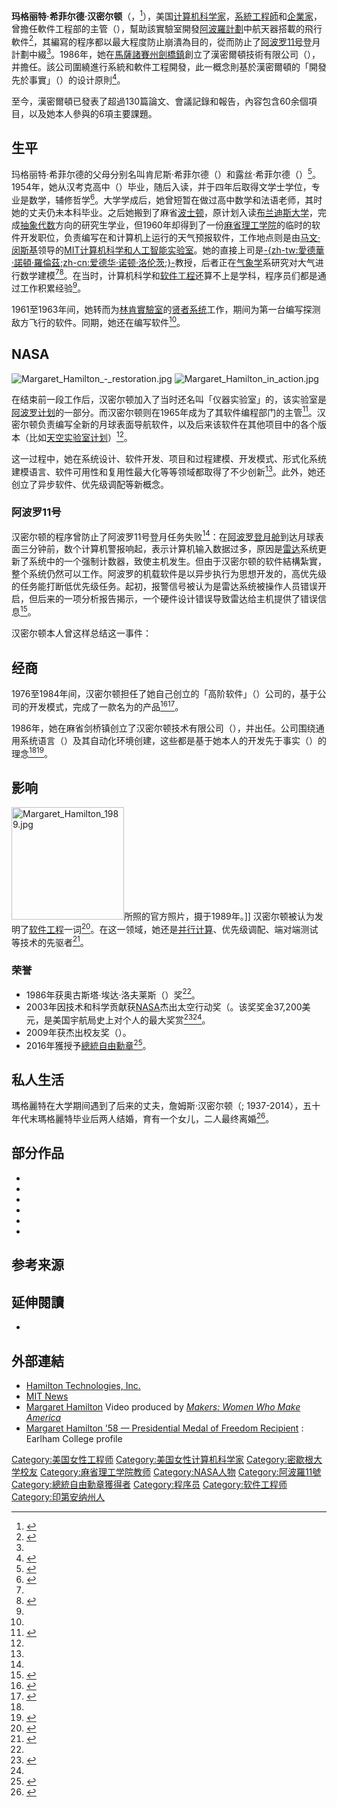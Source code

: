 {{TA
|G1=IT
|1=zh-cn:玛格丽特;zh-tw:瑪格麗特;zh-hk:瑪嘉烈;
|2=zh-cn:汉密尔顿;zh-tw:漢密爾頓;zh-hk:咸美頓;
|3=zh-cn:希菲尔德;zh-tw:希菲爾德;zh-hk:希菲耀;
}}
{{Infobox person
| name        = 玛格丽特·希菲尔德·汉密尔顿<br>{{lang|en|Margaret Heafield Hamilton}}
| image       = Margaret Hamilton 1995.jpg
| caption     = 1995年的漢密爾頓
| birth_date  = {{birth date and age|1936|8|17}}
| birth_place = {{USA}}[[印第安那州|印第安那州]]{{le|保利鎮|Paoli, Indiana}}
| death_date  =
| death_place =
| occupation  = 漢密爾頓技術有限公司（{{lang|en|Hamilton Technologies, Inc}}）{{lang|en|CEO}}<br>[[計算機科學家|計算機科學家]]
| education   = {{le|厄勒姆學院|Earlham College}}
| spouse = 詹姆斯．漢密爾頓（{{lang|en|James Cox Hamilton}}）([[律師|律師]])
}}

'''玛格丽特·希菲尔德·汉密尔顿'''（{{lang-en|Margaret Heafield Hamilton}}，{{bd|1936年|8月17日||}}<ref name="Wayne2011">{{lang|en|{{cite book|author=Tiffany K. Wayne|title=American Women of Science Since 1900|url=http://books.google.com/books?id=gPGZJ_YuMwgC&pg=PA480|year=2011|publisher=ABC-CLIO|isbn=978-1-59884-158-9|pages=480–1|language=en|access-date=2015-07-05|archive-date=2015-03-17|archive-url=https://web.archive.org/web/20150317110451/http://books.google.com/books?id=gPGZJ_YuMwgC&pg=PA480|dead-url=no}}}}</ref>），美国[[计算机科学家|计算机科学家]]，[[系统工程|系統工程師]]和[[企業家|企業家]]，曾擔任{{le|MIT儀器實驗室|Charles Stark Draper Laboratory}}軟件工程部的主管（{{lang|en|Director}}），幫助該實驗室開發[[阿波羅計劃|阿波羅計劃]]中航天器搭載的飛行軟件<ref name=klabs>{{lang|en|{{cite web|title=About Margaret Hamilton|url=http://klabs.org/home_page/hamilton.htm|publisher=NASA Office of Logic Design|language=en|accessdate=2015-07-01|archive-date=2017-04-27|archive-url=https://web.archive.org/web/20170427202713/http://www.klabs.org/home_page/hamilton.htm|dead-url=no}}}}</ref>，其編寫的程序都以最大程度防止崩潰為目的，從而防止了[[阿波罗11号|阿波罗11号]]登月計劃中綴<ref name=HQ_03281/>。1986年，她在[[馬薩諸賽州|馬薩諸賽州]][[剑桥_(马萨诸塞州)|劍橋鎮]]創立了漢密爾頓技術有限公司（{{lang|en|Hamilton Technologies, Inc}}），并擔任{{lang|en|CEO}}。該公司圍繞{{le|通用系統語言|Universal Systems Language}}進行系統和軟件工程開發，此一概念則基於漢密爾頓的「開發先於事實」（{{lang|en|Development Before the Fact}}）的设计原則<ref name="USL">{{lang|en|{{cite journal|author=M. Hamilton, W.R. Hackler|title=Universal Systems Language: Lessons Learned from Apollo|journal=IEEE Computer|language=en|date=2008-12|doi=10.1109/MC.2008.541}}}}</ref>。

至今，漢密爾頓已發表了超過130篇論文、會議記錄和報告，內容包含60余個項目，以及她本人參與的6項主要課題。

==生平==
玛格丽特·希菲尔德的父母分别名叫肯尼斯·希菲尔德（{{lang|en|Kenneth Heafield}}）和露丝·希菲尔德（{{lang|en|Ruth Esther Heafield}}）<ref>{{lang|en|{{cite web |title=Ruth Esther Heafield |url=http://wujekcalcaterra.tributes.com/show/Ruth-Esther-Heafield-89810802 |publisher=Wujek-Calcaterra & Sons |accessdate=2015-06-30 |language=en |archive-date=2014-12-16 |archive-url=https://web.archive.org/web/20141216014535/http://wujekcalcaterra.tributes.com/show/Ruth-Esther-Heafield-89810802 |dead-url=yes }}}}</ref>。1954年，她从汉考克高中（{{lang|en|Hancock High School}}）毕业，随后入读{{le|厄勒姆學院|Earlham College}}，并于四年后取得文学士学位，专业是数学，辅修哲学<ref name="earlham">{{lang|en|{{cite web |title=2009 Outstanding Alumni and Distinguished Service Awards |url=http://www.earlham.edu/alumni/homecoming-and-reunions/alumni-awards/alumni-award-recipients/2009-outstanding-alumni-and-distinguished-service-awards/ |website=Earlham College |accessdate=2015-06-30 |language=en |archive-date=2015-09-23 |archive-url=https://web.archive.org/web/20150923232438/http://www.earlham.edu/alumni/homecoming-and-reunions/alumni-awards/alumni-award-recipients/2009-outstanding-alumni-and-distinguished-service-awards/ |dead-url=no }}}}</ref>。大学学成后，她曾短暂在做过高中数学和法语老师，其时她的丈夫仍未本科毕业。之后她搬到了麻省[[波士顿|波士顿]]，原计划入读[[布兰迪斯大学|布兰迪斯大学]]，完成[[抽象代数|抽象代数]]方向的研究生学业，但1960年却得到了一份[[麻省理工学院|麻省理工学院]]的临时的软件开发职位，负责编写在{{lang|en|[[PDP-1|PDP-1]]}}和{{le|LGP-30|LGP-30}}计算机上运行的天气预报软件，工作地点则是由[[马文·闵斯基|马文·闵斯基]]领导的[[MIT计算机科学和人工智能实验室|MIT计算机科学和人工智能实验室]]。她的直接上司是[[愛德華·諾頓·勞侖次|-{zh-tw:愛德華·諾頓·羅倫茲;zh-cn:爱德华·诺顿·洛伦茨;}-]]教授，后者正在[[气象学|气象学]]系研究对大气进行数学建模<ref name="Wayne2011" /><ref>{{lang|en|Steven Levy (1984), Hackers: Heroes of the Computer Revolution. Doubleday. ISBN 0-385-19195-2}}{{en}}</ref>。在当时，计算机科学和[[软件工程|软件工程]]还算不上是学科，程序员们都是通过工作积累经验<ref name=klabs/>。

1961至1963年间，她转而为[[林肯實驗室|林肯實驗室]]的[[贤者系统|贤者系统]]工作，期间为第一台{{le|AN/FSQ-7作战指挥中央系统|AN/FSQ-7 Combat Direction Central}}编写探测敌方飞行的软件。同期，她还在{{le|美国空军剑桥研究实验室|Air Force Cambridge Research Laboratories}}编写软件<ref name="Wayne2011"/>。

== NASA ==
[[File:Margaret_Hamilton_-_restoration.jpg|thumb]]
[[File:Margaret_Hamilton_in_action.jpg|thumb]]

在结束前一段工作后，汉密尔顿加入了当时还名叫「{{lang|en|MIT}}仪器实验室」的{{le|查尔斯·斯塔克·德雷珀实验室|Charles Stark Draper Laboratory}}，该实验室是[[阿波罗计划|阿波罗计划]]的一部分。而汉密尔顿则在1965年成为了其软件编程部门的主管<ref>{{lang|en|{{cite web|title=Margaret Hamilton|url=http://www2.cambridgema.gov/historic/cwhp/bios_h.html#Hamilton|website=Cambridge Women's Heritage Project|language=en|accessdate=2015-07-05|archive-date=2018-03-10|archive-url=https://web.archive.org/web/20180310005012/http://www2.cambridgema.gov/historic/cwhp/bios_h.html#Hamilton|dead-url=no}}}}</ref>。汉密尔顿负责编写全新的月球表面导航软件，以及后来该软件在其他项目中的各个版本（比如[[天空实验室计划|天空实验室计划]]）<ref name=klabs/>。

这一过程中，她在系统设计、软件开发、项目和过程建模、开发模式、形式化系统建模语言、软件可用性和复用性最大化等等领域都取得了不少创新<ref name=klabs/>。此外，她还创立了异步软件、优先级调配等新概念。

=== 阿波罗11号 ===


汉密尔顿的程序曾防止了阿波罗11号登月任务失败<ref name=HQ_03281/>：在[[阿波罗登月舱|阿波罗登月舱]]到达月球表面三分钟前，数个计算机警报响起，表示计算机输入数据过多，原因是[[雷达|雷达]]系统更新了系统中的一个强制计数器，致使主机发生{{le|周期挪用|Cycle stealing}}。但由于汉密尔顿的软件結構紮實，整个系统仍然可以工作。阿波罗的机载软件是以异步执行为思想开发的，高优先级的任务能打断低优先级任务。起初，报警信号被认为是雷达系统被操作人员错误开启，但后来的一项分析报告揭示，一个硬件设计错误导致雷达给主机提供了错误信息<ref name="Eyles">{{lang|en|{{cite web |url=http://klabs.org/history/apollo_11_alarms/eyles_2004/eyles_2004.htm |title=Tales from the Lunar Module Guidance Computer |last=Eyles |first=Don |date=2004-02-06 |work=27th annual Guidance and Control Conference |publisher=American Astronautical Society |location=Breckenridge, CO |accessdate=2015-07-04 |language=en |archive-date=2015-07-06 |archive-url=https://web.archive.org/web/20150706074729/http://klabs.org/history/apollo_11_alarms/eyles_2004/eyles_2004.htm |dead-url=yes }}}}</ref>。

汉密尔顿本人曾这样总结这一事件：

{{Quote|登陆雷达开关放在了错误的位置，计算机收到了不少错误的信号。结果就是计算机既得执行着陆必须的计算，又要接受这些占用其15%时间的额外数据。但是它，或说是它里面的软件，聪明到可以判断它执行着不该执行的任务，所以就发出了警报……实际上，这台计算机不光能报警，它有着一整套恢复措施，这种情况下，计算机能自动剔除低级别任务以保证重要任务得以完成……如果当时计算机不能发现错误所在并从中恢复，我怀疑阿波罗号不能成功登月。<ref>{{lang|en|{{cite journal |last=Hamilton |first=Margaret H. |date= 1971-03-01 |title=Computer Got Loaded |journal=Datamation |publisher=Horman Cahners|language=en|type=Letter |issn=0011-6963}}}}</ref>}}

== 经商 ==
1976至1984年间，汉密尔顿担任了她自己创立的「高阶软件」（{{lang|en|Higher Order Software}}）公司的{{lang|en|CEO}}，基于公司的开发模式，完成了一款名为{{lang|en|USE.IT}}的产品<ref>{{lang|en|M. Hamilton, S. Zeldin (1976) "Higher order software—A methodology for defining software" ''IEEE Transactions on Software Engineering'', vol. SE-2, no. 1}}{{en}}</ref><ref name="Barrett2004">{{lang|en|{{cite book|author=Rowena Barrett|title=Management, Labour Process and Software Development: Reality Bites|url=http://books.google.com/books?id=JWgAUAqhiv8C&pg=PA42|date=2004-06-01|accessdate=2015-07-04|language=en|publisher=Routledge|isbn=978-1-134-36117-5|page=42|archive-date=2015-03-17|archive-url=https://web.archive.org/web/20150317102138/http://books.google.com/books?id=JWgAUAqhiv8C&pg=PA42|dead-url=no}}}}</ref>。

1986年，她在麻省剑桥镇创立了汉密尔顿技术有限公司（{{lang|en|Hamilton Technologies, Inc.}}），并出任{{lang|en|CEO}}。公司围绕通用系统语言（{{lang|en|Universal Systems Language}}）及其自动化环境{{lang|en|001 Tool Suite}}创建，这些都是基于她本人的开发先于事实（{{lang|en|Development Before The Fact}}）的理念<ref name="USL" /><ref>{{lang|en|Software Productivity Consortium, (SPC) (December 1998), ''Object-Oriented Methods and Tools Survey'', Herndon, VA.SPC-98022-MC, Version 02.00.02.}}{{en}}</ref>。

==影响==
[[File:Margaret_Hamilton_1989.jpg|180px]]所照的官方照片，摄于1989年。]]
汉密尔顿被认为发明了[[软件工程|软件工程]]一词<ref name=50th>{{lang|en|{{cite web | url =http://www.nasa.gov/50th/50th_magazine/scientists.html | title =NASA Engineers and Scientists-Transforming Dreams Into Reality | last =Rayl | first =A.J.S. | date =2008-10-16 | website =50th Magazine | publisher =NASA | accessdate =2015-07-05 | language =en | archive-date =2010-06-29 | archive-url =https://web.archive.org/web/20100629170224/http://www1.nasa.gov/50th/50th_magazine/scientists.html | dead-url =no }}}}</ref>。在这一领域，她还是[[并行计算|并行计算]]、优先级调配、端对端测试等技术的先驱者<ref name=apolo11>{{lang|en|NASA Press Release [http://history.nasa.gov/alsj/a11/a11Hamilton.html "NASA Honors Apollo Engineer"] (2003-09-03) [2015-07-05]}}{{en}}</ref>。

===荣誉===
* 1986年获奥古斯塔·埃达·洛夫莱斯（{{lang|en|Augusta Ada Lovelace Award}}）奖<ref name="earlham" />。
* 2003年因技术和科学贡献获[[NASA|NASA]]杰出太空行动奖（{{lang|en|Exceptional Space Act Award}}。该奖奖金37,200美元，是美国宇航局史上对个人的最大奖赏<ref name=HQ_03281>{{lang|en|Michael Braukus. NASA News [http://www.nasa.gov/home/hqnews/2003/sep/HQ_03281_Hamilton_Honor.html "NASA Honors Apollo Engineer"] (2003-09-03)}}{{en}}</ref><ref name=apolo11/>。
* 2009年获{{le|厄勒姆學院|Earlham College}}杰出校友奖（{{lang|en|Outstanding Alumni Award}}）。
* 2016年獲授予[[總統自由勳章|總統自由勳章]]<ref>{{Cite web|url=https://www.nasa.gov/feature/margaret-hamilton-apollo-software-engineer-awarded-presidential-medal-of-freedom|title=Margaret Hamilton, Apollo Software Engineer, Awarded Presidential Medal of Freedom|language=en|publisher=[[NASA|NASA]]|last1=Russo|first1=Nicholas P.|date=2016-11-23|accessdate=2016-11-23|archive-date=2016-11-22|archive-url=https://web.archive.org/web/20161122234944/https://www.nasa.gov/feature/margaret-hamilton-apollo-software-engineer-awarded-presidential-medal-of-freedom/|dead-url=no}}</ref>。

== 私人生活 ==
瑪格麗特在大学期间遇到了后来的丈夫，詹姆斯·汉密尔顿（{{lang|en|James Cox Hamilton}}; 1937-2014），五十年代末瑪格麗特毕业后两人结婚，育有一个女儿，二人最终离婚<ref name=JCH_obit>{{lang|en|{{cite news |last1=Stickgold |first1=Emma |title=James Cox Hamilton, at 77; lawyer was quiet warrior for First Amendment |url=http://www.bostonglobe.com/metro/2014/08/30/james-cox-hamilton-mentor-young-lawyers-also-handled-aclu-cases/CGoF5qLYsNnUEap7BuTrGJ/story.html |accessdate=2015-07-05 |work=Boston Globe |date=2014-08-31 |language=en |archive-date=2015-07-06 |archive-url=https://web.archive.org/web/20150706162357/http://www.bostonglobe.com/metro/2014/08/30/james-cox-hamilton-mentor-young-lawyers-also-handled-aclu-cases/CGoF5qLYsNnUEap7BuTrGJ/story.html |dead-url=no }}}}</ref>。

== 部分作品 ==
* {{lang|en|M. Hamilton (1994), "Inside Development Before the Fact," cover story, Special Editorial Supplement, 8ES-24ES. ''Electronic Design'', Apr. 1994.}}
* {{lang|en|M. Hamilton (1994), "001: A Full Life Cycle Systems Engineering and Software Development Environment," cover story, Special Editorial Supplement, 22ES-30ES. ''Electronic Design'', Jun. 1994.}}
* {{lang|en|M. Hamilton, Hackler, W. R.. (2004), Deeply Integrated Guidance Navigation Unit (DI-GNU) Common Software Architecture Principles (revised 04-12-29), DAAAE30-02-D-1020 and DAAB07-98-D-H502/0180, Picatinny Arsenal, NJ, 2003-2004.}}
* {{lang|en|M. Hamilton and W. R. Hackler (2007), "[http://www.htius.com/Articles/36.pdf Universal Systems Language for Preventative Systems Engineering]," ''Proc. 5th Ann. Conf. Systems Eng. Res.'' (CSER), Stevens Institute of Technology, Mar. 2007, paper #36.}}
* {{lang|en|M. Hamilton and W. R. Hackler (2007), "[http://www.htius.com/Articles/INCOSE.pdf A Formal Universal Systems Semantics for SysML]", 17th Annual International Symposium, INCOSE 2007, San Diego, CA, Jun. 2007.}}
* {{lang|en|M. Hamilton and W. R. Hackler (2008), "[http://www.htius.com/Articles/r12ham.pdf Universal Systems Language: Lessons Learned from Apollo]", IEEE Computer, Dec. 2008.}}

== 参考来源 ==
{{Reflist|2}}

== 延伸閱讀 ==
* {{cite journal|author1=吳慕兒|title=人類登月無名英雌　軟件工程界祖師奶奶　阿波羅11號成功全靠她|journal=[[香港01|香港01]] - 國際|date=2017-01-01|url=https://www.hk01.com/article/63072}}

==外部連結==
* [http://www.htius.com Hamilton Technologies, Inc.] {{Wayback|url=http://www.htius.com/ |date=20150801154557 }} 
* [http://news.mit.edu/2016/scene-at-mit-margaret-hamilton-apollo-code-0817 MIT News] {{Wayback|url=http://news.mit.edu/2016/scene-at-mit-margaret-hamilton-apollo-code-0817 |date=20160818061951 }}
* [https://web.archive.org/web/20170905232654/https://www.makers.com/margaret-hamilton Margaret Hamilton] Video produced by ''[[Makers:_Women_Who_Make_America|Makers: Women Who Make America]]''
*[http://earlham.edu/margaret-hamilton/ Margaret Hamilton ’58 — Presidential Medal of Freedom Recipient] {{Wayback|url=http://earlham.edu/margaret-hamilton/ |date=20190730011433 }}: Earlham College profile

{{计算机领域时间轴}}
{{軟體工程}}
{{Authority control}}

{{DEFAULTSORT:Hamilton, Margaret}}
[[Category:美国女性工程师|Category:美国女性工程师]]
[[Category:美国女性计算机科学家|Category:美国女性计算机科学家]]
[[Category:密歇根大学校友|Category:密歇根大学校友]]
[[Category:麻省理工学院教师|Category:麻省理工学院教师]]
[[Category:NASA人物|Category:NASA人物]]
[[Category:阿波羅11號|Category:阿波羅11號]]
[[Category:總統自由勳章獲得者|Category:總統自由勳章獲得者]]
[[Category:程序员|Category:程序员]]
[[Category:软件工程师|Category:软件工程师]]
[[Category:印第安纳州人|Category:印第安纳州人]]